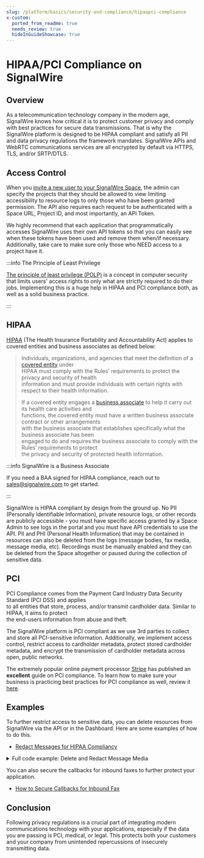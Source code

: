 ```yaml
---
slug: /platform/basics/security-and-compliance/hipaapci-compliance
x-custom:
  ported_from_readme: true
  needs_review: true
  hideInGuideShowcase: true
---
```


# HIPAA/PCI Compliance on SignalWire

## Overview

As a telecommunication technology company in the modern age, SignalWire knows how critical it is to protect customer privacy and comply with best practices for secure data transmissions. That is why the SignalWire platform is designed to be HIPAA compliant and satisfy all PII and data privacy regulations the framework mandates. SignalWire APIs and WebRTC communications services are all encrypted by default via HTTPS, TLS, and/or SRTP/DTLS.

## Access Control

When you [invite a new user to your SignalWire Space](/platform/dashboard/guides/user-management), the admin can specify the projects that they should be allowed to view limiting accessibility to resource logs to only those who have been granted permission. The API also requires each request to be authenticated with a Space URL, Project ID, and most importantly, an API Token.

We highly recommend that each application that programmatically accesses SignalWire uses their own API tokens so that you can easily see when these tokens have been used and remove them when/if necessary. Additionally, take care to make sure only those who NEED access to a project have it.

:::info The Principle of Least Privilege

[The principle of least privilege (POLP)](https://www.techtarget.com/searchsecurity/definition/principle-of-least-privilege-POLP) is a concept in computer security that limits users' access rights to only what are strictly required to do their jobs. Implementing this is a huge help in HIPAA and PCI compliance both, as well as a solid business practice.

:::

## HIPAA

[HIPAA](https://www.hhs.gov/hipaa/for-professionals/index.html) (The Health Insurance Portability and Accountability Act) applies to covered entities and business associates as defined below:

> Individuals, organizations, and agencies that meet the definition of a [covered entity](https://www.hhs.gov/hipaa/for-professionals/covered-entities/index.html) under  
> HIPAA must comply with the Rules' requirements to protect the privacy and security of health  
> information and must provide individuals with certain rights with respect to their health information.
>
> If a covered entity engages a [business associate](https://www.hhs.gov/hipaa/for-professionals/privacy/guidance/business-associates/index.html) to help it carry out its health care activities and  
> functions, the covered entity must have a written business associate contract or other arrangements  
> with the business associate that establishes specifically what the business associate has been  
> engaged to do and requires the business associate to comply with the Rules’ requirements to protect  
> the privacy and security of protected health information.

:::info SignalWire is a Business Associate

If you need a BAA signed for HIPAA compliance, reach out to sales@signalwire.com to get started.

:::

SignalWire is HIPAA compliant by design from the ground up. 
No PII (Personally Identifiable Information), private resource logs, or other records are publicly accessible - you must have specific access granted by a Space Admin to see logs in the portal and you must have API credentials to use the API. 
PII and PHI (Personal Health Information) that may be contained in resources can also be deleted from the logs (message bodies, fax media, message media, etc). 
Recordings must be manually enabled and they can be deleted from the Space altogether or paused during the collection of sensitive data.

## PCI

PCI Compliance comes from the Payment Card Industry Data Security Standard (PCI DSS) and applies  
to all entities that store, process, and/or transmit cardholder data. Similar to HIPAA, it aims to protect  
the end-users information from abuse and theft.

The SignalWire platform is PCI compliant as we use 3rd parties to collect and store all PCI-sensitive information. Additionally, we implement access control, restrict access to cardholder metadata, protect stored cardholder metadata, and encrypt the transmission of cardholder metadata across open, public networks.

The extremely popular online payment processor [Stripe](https://stripe.com/) has published an **excellent** guide on PCI compliance. To learn how to make sure your business is practicing best practices for PCI compliance as well, review it [here](https://stripe.com/guides/pci-compliance).

## Examples

To further restrict access to sensitive data, you can delete resources from SignalWire via the API or in the Dashboard. Here are some examples of how to do this.

- [Redact Messages for HIPAA Compliancy](/compatibility-api/guides/messaging/general/how-to-redact-messages-for-hippa-compliancy)

<details>
  <summary>Full code example: Delete and Redact Message Media</summary>

```python
# import the SignalWire API
from signalwire.rest import Client as signalwire_client

client = signalwire_client("project id", "api token" , signalwire_space_url = "space url")

# sets lists for our message sid's and media sid's
msgsids = []
mdasids = []
msgsidsuniq = []



# gets a list of all messages, here you could add arguments such as to, from, datesent, or status
messages = client.messages.list()

# for each message retrieved from 'messages' we will append the sid to the msgsids list
for record in messages:
    msgsids.append(record.sid)

# for each sid retrieved we will get a list of media sids associated with that message
for msg in msgsids:
    media = client.messages(msg).media.list()

    # for each media sid we will retrieve the parent sid and delete the related media (this allows us to handle messages with multiple media instances
    for med in media:

        # checks the parent(message) sid of each media sid and adds it to a list
        if med.parent_sid not in msgsidsuniq:
            msgsidsuniq.append(med.parent_sid)

        # deletes the media from the message
        client.messages((med.parent_sid)) \
            .media(med.sid)\
            .delete()

        # prints the media sid deleted
        print(med.sid + " deleted")

# takes unique message sid's from media deletion and updates the body to be blank or 'redacted'
for msgsid in msgsidsuniq:

    # using .update() allows you to track that the message was sent and redacted later
    # using .delete() would hide the message entirely from your message logs
    message = client.messages(msgsid).update(body='')

    # prints message sid over-write
    print(msgsid + " over-write")
```
</details>

You can also secure the callbacks for inbound faxes to further protect your application.

- [How to Secure Callbacks for Inbound Fax](/fax/getting-started/securing-callback-for-inbound-fax-with-cxml)

## Conclusion

Following privacy regulations is a crucial part of integrating modern communications technology with your applications, especially if the data you are passing is PCI, medical, or legal. This protects both your customers and your company from unintended repercussions of insecurely transmitting data.
